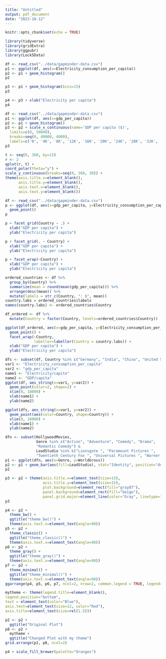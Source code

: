 ```yaml
---
title: "Untitled"
output: pdf_document
date: "2023-10-12"
---
```


```r
knitr::opts_chunk$set(echo = TRUE)
```

```r
library(tidyverse)
library(gridExtra)
library(ggpubr)
library(Lock5Data)
```

```r
df <- read_csv("../data/gapminder-data.csv")
p1 <- ggplot(df, aes(x=Electricity_consumption_per_capita))
p2 <- p1 + geom_histogram()
p2
```

```r
p3 <- p1 + geom_histogram(bins=15)
p3
```

```r
p4 <- p3 + xlab("Electricity per capita")
p4
```

```r
df <- read_csv("../data/gapminder-data.csv")
p1 <- ggplot(df, aes(x=gdp_per_capita))
p2 <- p1 + geom_histogram()
p3 <- p2 + scale_x_continuous(name='GDP per capita ($)',
  limits=c(0, 50000),
  breaks=seq(0, 40000, 4000),
  labels=c('0', '4K', '8K', '12K', '16K', '20K', '24K', '28K', '32K', '36K', '40K'))
p3
```

```r
t <- seq(0, 360, by=15)
r <- 2
qplot(r, t) +
coord_polar(theta="y") +
scale_y_continuous(breaks=seq(0, 360, 30)) +
theme(axis.title.x=element_blank(),
      axis.title.y=element_blank(),
      axis.text.x=element_blank(),
      axis.text.y=element_blank())
```

```r
df <- read_csv("../data/gapminder-data.csv")
p <- ggplot(df, aes(x=gdp_per_capita, y=Electricity_consumption_per_capita)) +
  geom_point()
p
```

```r
p + facet_grid(Country ~ .) +
  xlab("GDP per capita") +
  ylab("Electricity per capita")
```

```r
p + facet_grid(. ~ Country) +
  xlab("GDP per capita") +
  ylab("Electricity per capita")
```

```r
p + facet_wrap(~Country) +
  xlab("GDP per capita") +
  ylab("Electricity per capita")
```

```r
ordered_countries <- df %>%
  group_by(Country) %>%
  summarize(mean = round(mean(gdp_per_capita))) %>%
  arrange(desc(mean)) %>%
  mutate(labels = str_c(Country, ": $", mean))
country.labs = ordered_countries$labels
names(country.labs) <- ordered_countries$Country

df_ordered <- df %>%
  mutate(Country = factor(Country, levels=ordered_countries$Country))

ggplot(df_ordered, aes(x=gdp_per_capita, y=Electricity_consumption_per_capita)) +
  geom_point() +
  facet_wrap(~Country,
             labeller=labeller(Country = country.labs)) +
  xlab("GDP per capita") +
  ylab("Electricity per capita")
```

```r
dfs <- subset(df, Country %in% c("Germany", "India", "China", "United States"))
var1 <- "Electricity_consumption_per_capita"
var2 <- "gdp_per_capita"
name1 <- "Electricity/capita"
name2 <- "GDP/capita"
ggplot(df, aes_string(x=var1, y=var2)) +
  geom_point(color=2, shape=2) +
  xlim(0, 10000) +
  xlab(name1) +
  ylab(name2)
```

```r
ggplot(dfs, aes_string(x=var1, y=var2)) +
  geom_point(aes(color=Country, shape=Country)) +
  xlim(0, 10000) +
  xlab(name1) +
  ylab(name2)
```

```r
dfn <- subset(HollywoodMovies,
              Genre %in% c("Action", "Adventure", "Comedy", "Drama",
              "Romantic Comedy") &
              LeadStudio %in% c("Lionsgate ", "Paramount Pictures ",
              "Twentieth Century Fox ", "Universal Pictures ", "Warner Bros. "))
p1 <- ggplot(dfn, aes(x=Genre, y=WorldGross))
p2 <- p1 + geom_bar(aes(fill=LeadStudio), stat="Identity", position="dodge")
p2
```

```r
p3 <- p2 + theme(axis.title.x=element_text(size=15),
                 axis.title.y=element_text(size=15),
                 plot.background=element_rect(fill="gray87"),
                 panel.background=element_rect(fill="beige"),
                 panel.grid.major=element_line(color="Gray", linetype=1))
p3
```

```r
p4 <- p2 +
  theme_bw() +
  ggtitle("theme_bw()") +
  theme(axis.text.x=element_text(angle=90))
p5 <- p2 +
  theme_classic() +
  ggtitle("theme_classic()") +
  theme(axis.text.x=element_text(angle=90))
p6 <- p2 +
  theme_gray() +
  ggtitle("theme_gray()") +
  theme(axis.text.x=element_text(angle=90))
p7 <- p2 +
  theme_minimal() +
  ggtitle("theme_minimal()") +
  theme(axis.text.x=element_text(angle=90))
ggarrange(p4, p5, p6, p7, ncol=2, nrow=2, common.legend = TRUE, legend="right")
```

```r
mytheme <- theme(legend.title=element_blank(),
legend.position="bottom",
text = element_text(color="Blue"),
axis.text=element_text(size=12, color="Red"),
axis.title=element_text(size=rel(1.5)))
```

```r
p2 <- p2 +
  ggtitle("Original Plot")
p8 <- p2 +
  mytheme +
  ggtitle("Changed Plot with my theme")
grid.arrange(p2, p8, ncol=2)
```

```r
p4 + scale_fill_brewer(palette="Oranges")
```

